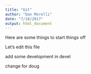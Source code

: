 ```yaml
---
title: "Git"
author: "Dan Morelli"
date: "7/18/2017"
output: html_document
---
```


Here are some things to start things off

Let's edit this file

add some development in devel

change for doug
